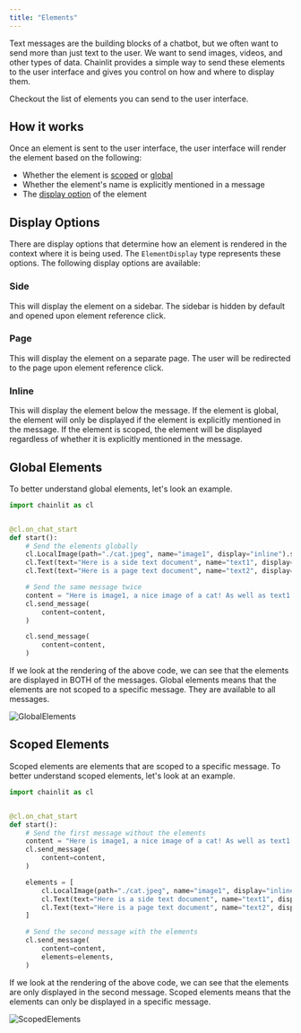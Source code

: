 ```yaml
---
title: "Elements"
---
```


Text messages are the building blocks of a chatbot, but we often want to send more than just text to the user. We want to send images, videos, and other types of data. Chainlit provides a simple way to send these elements to the user interface and gives you control on how and where to display them.

<Card title="Elements API" icon="link" href="/api-reference/elements">
  Checkout the list of elements you can send to the user interface.
</Card>

## How it works

Once an element is sent to the user interface, the user interface will render the element based on the following:

- Whether the element is [scoped](#scoped-elements) or [global](#global-elements)
- Whether the element's name is explicitly mentioned in a message
- The [display option](#display-options) of the element

## Display Options

There are display options that determine how an element is rendered in the context where it is being used. The `ElementDisplay` type represents these options. The following display options are available:

### Side

This will display the element on a sidebar. The sidebar is hidden by default and opened upon element reference click.

### Page

This will display the element on a separate page. The user will be redirected to the page upon element reference click.

### Inline

This will display the element below the message. If the element is global, the element will only be displayed if the element is explicitly mentioned in the message. If the element is scoped, the element will be displayed regardless of whether it is explicitly mentioned in the message.

## Global Elements

To better understand global elements, let's look an example.

```python Code Example
import chainlit as cl


@cl.on_chat_start
def start():
    # Send the elements globally
    cl.LocalImage(path="./cat.jpeg", name="image1", display="inline").send()
    cl.Text(text="Here is a side text document", name="text1", display="side").send()
    cl.Text(text="Here is a page text document", name="text2", display="page").send()

    # Send the same message twice
    content = "Here is image1, a nice image of a cat! As well as text1 and text2!"
    cl.send_message(
        content=content,
    )

    cl.send_message(
        content=content,
    )
```

If we look at the rendering of the above code, we can see that the elements are displayed in BOTH of the messages.
Global elements means that the elements are not scoped to a specific message. They are available to all messages.

![GlobalElements](/images/global-elements.png)

## Scoped Elements

Scoped elements are elements that are scoped to a specific message. To better understand scoped elements, let's look at an example.

```python Code Example
import chainlit as cl


@cl.on_chat_start
def start():
    # Send the first message without the elements
    content = "Here is image1, a nice image of a cat! As well as text1 and text2!"
    cl.send_message(
        content=content,
    )

    elements = [
        cl.LocalImage(path="./cat.jpeg", name="image1", display="inline"),
        cl.Text(text="Here is a side text document", name="text1", display="side"),
        cl.Text(text="Here is a page text document", name="text2", display="page"),
    ]

    # Send the second message with the elements
    cl.send_message(
        content=content,
        elements=elements,
    )
```

If we look at the rendering of the above code, we can see that the elements are only displayed in the second message.
Scoped elements means that the elements can only be displayed in a specific message.

![ScopedElements](/images/scoped-elements.png)
